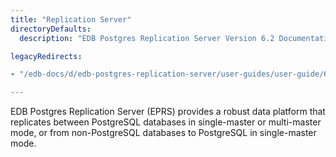 ```yaml
---
title: "Replication Server"
directoryDefaults:
  description: "EDB Postgres Replication Server Version 6.2 Documentation and release notes. Replication between PostgreSQL databases in single-master or multi-master mode to achieve high availability."

legacyRedirects:

- "/edb-docs/d/edb-postgres-replication-server/user-guides/user-guide/6.2/toc.html

---
```


EDB Postgres Replication Server (EPRS) provides a robust data platform that replicates between PostgreSQL databases
in single-master or multi-master mode, or from non-PostgreSQL databases to PostgreSQL in single-master mode.
